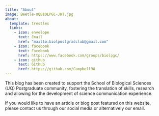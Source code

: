 ```yaml
---
title: "About"
image: Beetle-UQBIOLPGC-JHT.jpg
about:
  template: trestles
  links:
    - icon: envelope
      text: Email
      href: "mailto:biolpostgradclub@gmail.com"
    - icon: facebook
      text: Facebook
      href: https://www.facebook.com/groups/biolpgc/
    - icon: github
      text: Github
      href: https://github.com/Campbell98
---
```


This blog has been created to support the School of Biological Sciences (UQ) Postgraduate community, fostering the translation of skills, research and allowing for the development of science communication experience.

If you would like to have an article or blog post featured on this website, please contact us through our social media or alternatively our email.
